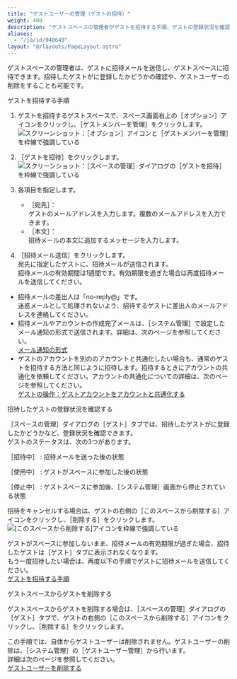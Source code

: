 ```yaml
---
title: "ゲストユーザーの管理（ゲストの招待）"
weight: 400
description: "ゲストスペースの管理者がゲストを招待する手順、ゲストの登録状況を確認する方法、およびゲストを削除する方法を説明しています。"
aliases:
  - "/ja/id/040649"
layout: "@/layouts/PageLayout.astro"
---
```




ゲストスペースの管理者は、ゲストに招待メールを送信し、ゲストスペースに招待できます。招待したゲストが<Kintone />に登録したかどうかの確認や、ゲストユーザーの削除をすることも可能です。

<Heading id="guest_guestspace_invite_10">ゲストを招待する手順</Heading>

1. ゲストを招待するゲストスペースで、スペース画面右上の<Wovn>［オプション］</Wovn>アイコンをクリックし、<Wovn>［ゲストメンバーを管理］</Wovn>をクリックします。<Wovn></Wovn><Wovn></Wovn>
   <Img src="/k/kintone/img-ja/guestspace_invite_img03.png" alt="スクリーンショット：［オプション］アイコンと［ゲストメンバーを管理］を枠線で強調している" />

1. <Wovn>［ゲストを招待］</Wovn>をクリックします。  
   <Img src="/k/kintone/img-ja/guestspace_invite_img04.png" alt="スクリーンショット：［スペースの管理］ダイアログの［ゲストを招待］を枠線で強調している" />

1. 各項目を指定します。

    * <Wovn>［宛先］</Wovn>：  
      ゲストのメールアドレスを入力します。複数のメールアドレスを入力できます。
    * <Wovn>［本文］</Wovn>：  
      招待メールの本文に追加するメッセージを入力します。

1. <Wovn>［招待メール送信］</Wovn>をクリックします。  
  宛先に指定したゲストに、招待メールが送信されます。  
  招待メールの有効期間は1週間です。有効期限を過ぎた場合は再度招待メールを送信してください。

<Note>

* 招待メールの差出人は「no-reply@<CybozuCom />」です。  
  迷惑メールとして処理されないよう、招待するゲストに差出人のメールアドレスを連絡してください。
* 招待メールやアカウントの作成完了メールは、<Wovn>［<Kintone />システム管理］</Wovn>で設定したメール通知の形式で送信されます。詳細は、次のページを参照してください。  
[メール通知の形式](/k/ja/id/0403.html#admin_feature_activ_1020)
* ゲストのアカウントを別の<Kintone />のアカウントと共通化したい場合も、通常のゲストを招待する方法と同じように招待します。招待するときにアカウントの共通化を依頼してください。アカウントの共通化についての詳細は、次のページを参照してください。  
[ゲストの操作：ゲストアカウントを<Kintone />アカウントと共通化する](/k/ja/id/040644.html)

</Note>

<Heading id="guest_guestspace_invite_20">招待したゲストの登録状況を確認する</Heading>

<Wovn>［スペースの管理］</Wovn>ダイアログの<Wovn>［ゲスト］</Wovn>タブでは、招待したゲストが<Kintone />に登録したかどうかなど、登録状況を確認できます。<Wovn></Wovn><Wovn></Wovn>  
ゲストのステータスは、次の3つがあります。

<Wovn>［招待中］</Wovn>
:  招待メールを送った後の状態

<Wovn>［使用中］</Wovn>
:  ゲストがスペースに参加した後の状態

<Wovn>［停止中］</Wovn>
:  ゲストスペースに参加後、<Wovn>［<Kintone />システム管理］</Wovn>画面から停止されている状態

招待をキャンセルする場合は、ゲストの右側の<Wovn>［このスペースから削除する］</Wovn>アイコンをクリックし、<Wovn>［削除する］</Wovn>をクリックします。<Wovn></Wovn><Wovn></Wovn>
<Img src="/k/kintone/img-ja/guestspace_invite_01.png" alt="[このスペースから削除する]アイコンを枠線で強調している" />

<Note>

ゲストがスペースに参加しないまま、招待メールの有効期限が過ぎた場合、招待したゲストは<Wovn>［ゲスト］</Wovn>タブに表示されなくなります。  
もう一度招待したい場合は、再度以下の手順でゲストに招待メールを送信してください。  
[ゲストを招待する手順](/k/ja/id/040649.html#guest_guestspace_invite_10)

</Note>

<Heading id="guest_guestspace_invite_30">ゲストスペースからゲストを削除する</Heading>

ゲストスペースからゲストを削除する場合は、<Wovn>［スペースの管理］</Wovn>ダイアログの<Wovn>［ゲスト］</Wovn>タブで、ゲストの右側の<Wovn>［このスペースから削除する］</Wovn>アイコンをクリックし、<Wovn>［削除する］</Wovn>をクリックします。<Wovn></Wovn><Wovn></Wovn><Wovn></Wovn><Wovn></Wovn>

この手順では、<Kintone />自体からゲストユーザーは削除されません。ゲストユーザーの削除は、<Wovn>［<Kintone />システム管理］</Wovn>の<Wovn>［ゲストユーザー管理］</Wovn>から行います。<Wovn></Wovn>  
詳細は次のページを参照してください。  
[ゲストユーザーを削除する](/k/ja/id/040823.html#guest_confirm_guest_list_20)
